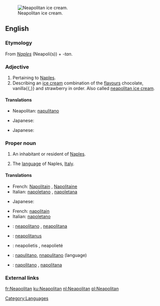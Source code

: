 [[Image:Neapolitan ice cream UK.JPG|thumb|right|Neapolitan ice cream.]]
==English==

===Etymology===
From ''[[Naples]]'' (Neapoli(s)) + ''-tan''.

===Adjective===
{{en-adj|-}}

# Pertaining to [[Naples]].
# Describing an [[ice cream]] combination of the [[flavours]] chocolate, vanilla{{,}} and strawberry in order. Also called [[neapolitan ice cream]].

====Translations====
{{trans-top|pertaining to Naples}}
*Neapolitan: [[napulitano]]
{{trans-mid}}
*Japanese: {{t|ja|sc=Jpan|ナポリの|tr=napori no}}
{{trans-bottom}}

{{trans-top|ice cream}}
*Japanese: {{t|ja|sc=Jpan|ナポリタン|tr=naporitan}}
{{trans-mid}}
{{trans-bottom}}

===Proper noun===
{{en-proper noun|s}}

# {{countable}} An inhabitant or resident of [[Naples]].
# {{uncountable}} The [[language]] of Naples, [[Italy]].

====Translations====
{{trans-top|inhabitant or resident of Naples}}
*French: [[Napolitain]] {{m}}, [[Napolitaine]] {{f}}
*Italian: [[napoletano]] {{m}}, [[napoletana]] {{f}}
{{trans-mid}}
*Japanese: {{t|ja|sc=Jpan|ナポリ人|tr=napori jin}}
{{trans-bottom}}

{{trans-top|language of Naples, Italy}}
*French: [[napolitain]] {{m}}
*Italian: [[napoletano]] {{m}}
{{trans-mid}}
{{trans-bottom}}

{{checktrans}}
*{{ttbc|Interlingua}}: [[neapolitano]] {{m}}, [[neapolitana]] {{f}}
*{{ttbc|Latin}}: [[neapolitanus]]
*{{ttbc|Lithuanian}}: neapolietis {{m}}, neapolietė {{f}}
*{{ttbc|Neapolitan}}: [[napulitano]], [[nnapulitano]] (language)
*{{ttbc|Portuguese}}: [[napolitano]] {{m}}, [[napolitana]] {{f}}

===External links===
{{ethnologue|code=nap}}

[[Category:Languages]]

[[fr:Neapolitan]]
[[ku:Neapolitan]]
[[nl:Neapolitan]]
[[pl:Neapolitan]]